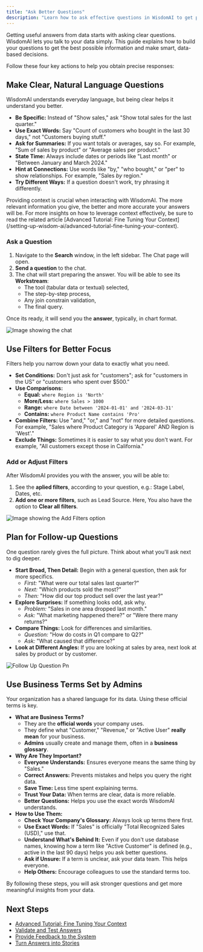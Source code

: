 ```yaml
---
title: "Ask Better Questions"
description: "Learn how to ask effective questions in WisdomAI to get precise data answers. This guide covers NLQ syntax, filters, follow-ups, and leveraging business terms for smarter decisions."
---
```


Getting useful answers from data starts with asking clear questions. WisdomAI lets you talk to your data simply. This guide explains how to build your questions to get the best possible information and make smart, data-based decisions.

Follow these four key actions to help you obtain precise responses:

<CardGroup cols={2}>
  <Card title="Make Clear, Natural Language Questions" icon="question" href="#make-clear-natural-language-questions">
    
  </Card>
  <Card title="Use Filters for Better Focus" icon="filter" href="#use-filters-for-better-focus">
    
  </Card>
  <Card title="Plan for Follow-up Questions" icon="plus" href="#plan-for-follow-up-questions">
    
  </Card>
  <Card title="Use Business Terms Set by Admins" icon="check" href="#use-business-terms-set-by-admins">
    
  </Card>
</CardGroup>

## Make Clear, Natural Language Questions

WisdomAI understands everyday language, but being clear helps it understand you better.

- **Be Specific:** Instead of "Show sales," ask "Show total sales for the last quarter."
- **Use Exact Words:** Say "Count of customers who bought in the last 30 days," not "Customers buying stuff."
- **Ask for Summaries:** If you want totals or averages, say so. For example, "Sum of sales by product" or "Average sales per product."
- **State Time:** Always include dates or periods like "Last month" or "Between January and March 2024."
- **Hint at Connections:** Use words like "by," "who bought," or "per" to show relationships. For example, "Sales _by_ region."
- **Try Different Ways:** If a question doesn't work, try phrasing it differently.

<Tip>
  Providing context is crucial when interacting with WisdomAI. The more relevant information you give, the better and more accurate your answers will be. For more insights on how to leverage context effectively, be sure to read the related article [Advanced Tutorial: Fine Tuning Your Context](/setting-up-wisdom-ai/advanced-tutorial-fine-tuning-your-context).
</Tip>

### Ask a Question

1. Navigate to the **Search** window, in the left sidebar. The Chat page will open.
2. **Send a question** to the chat.
3. The chat will start preparing the answer. You will be able to see its **Workstream**:
   - The tool (tabular data or textual) selected,
   - The step-by-step process,
   - Any join constrain validation,
   - The final query.

Once its ready, it will send you the **answer**, typically, in chart format.

![Image showing the chat](/images/ask-question.png)

## Use Filters for Better Focus

Filters help you narrow down your data to exactly what you need.

- **Set Conditions:** Don't just ask for "customers"; ask for "customers in the US" or "customers who spent over \$500."
- **Use Comparisons:**
  - **Equal:** `where Region is 'North'`
  - **More/Less:** `where Sales > 1000`
  - **Range:** `where Date between '2024-01-01' and '2024-03-31'`
  - **Contains:** `where Product Name contains 'Pro'`
- **Combine Filters:** Use "and," "or," and "not" for more detailed questions. For example, "Sales where Product Category is 'Apparel' AND Region is 'West'."
- **Exclude Things:** Sometimes it is easier to say what you don't want. For example, "All customers except those in California."

### Add or Adjust Filters

After WisdomAI provides you with the answer, you will be able to:

1. See the **aplied filters**, according to your question, e.g.: Stage Label, Dates, etc.
2. **Add one or more filters**, such as Lead Source. Here, You also have the option to **Clear all filters**.

![Image showing the Add Filters option](/images/add-filters.png)

## Plan for Follow-up Questions

One question rarely gives the full picture. Think about what you'll ask next to dig deeper.

- **Start Broad, Then Detail:** Begin with a general question, then ask for more specifics.
  - _First:_ "What were our total sales last quarter?"
  - _Next:_ "Which products sold the most?"
  - _Then:_ "How did our top product sell over the last year?"
- **Explore Surprises:** If something looks odd, ask why.
  - _Problem:_ "Sales in one area dropped last month."
  - _Ask:_ "What marketing happened there?" or "Were there many returns?"
- **Compare Things:** Look for differences and similarities.
  - _Question:_ "How do costs in Q1 compare to Q2?"
  - _Ask:_ "What caused that difference?"
- **Look at Different Angles:** If you are looking at sales by area, next look at sales by product or by customer.

![Follow Up Question Pn](/images/follow-up-question.png)

## Use Business Terms Set by Admins

Your organization has a shared language for its data. Using these official terms is key.

- **What are Business Terms?**
  - They are the **official words** your company uses.
  - They define what "Customer," "Revenue," or "Active User" **really mean** for your business.
  - **Admins** usually create and manage them, often in a **business glossary**.
- **Why Are They Important?**
  - **Everyone Understands:** Ensures everyone means the same thing by "Sales."
  - **Correct Answers:** Prevents mistakes and helps you query the right data.
  - **Save Time:** Less time spent explaining terms.
  - **Trust Your Data:** When terms are clear, data is more reliable.
  - **Better Questions:** Helps you use the exact words WisdomAI understands.
- **How to Use Them:**
  - **Check Your Company's Glossary:** Always look up terms there first.
  - **Use Exact Words:** If "Sales" is officially "Total Recognized Sales (USD)," use that.
  - **Understand What's Behind It:** Even if you don't use database names, knowing how a term like "Active Customer" is defined (e.g., active in the last 90 days) helps you ask better questions.
  - **Ask if Unsure:** If a term is unclear, ask your data team. This helps everyone.
  - **Help Others:** Encourage colleagues to use the standard terms too.

By following these steps, you will ask stronger questions and get more meaningful insights from your data.

## Next Steps

- [Advanced Tutorial: Fine Tuning Your Context](/setting-up-wisdom-ai/advanced-tutorial-fine-tuning-your-context)
- [Validate and Test Answers](/improve-wisdom-ai-responses/validate-and-test-answers)
- [Provide Feedback to the System](/setting-up-wisdom-ai/provide-feedback-to-the-system)
- [Turn Answers into Stories](/using-wisdom-ai-everyday/turn-answers-into-stories)